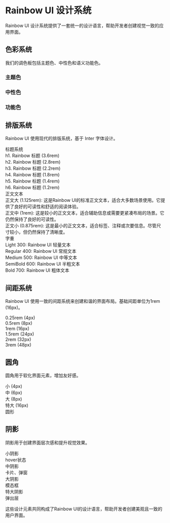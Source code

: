 
<Meta title="设计系统/设计语言" />

<style>
  {`
    .typography-sample {
      margin: 2rem 0;
    }
    .typography-item {
      margin-bottom: 1rem;
    }
    .font-name {
      font-weight: 600;
      color: #6366f1;
      margin-bottom: 0.5rem;
    }
    .font-sample {
      margin-bottom: 1rem;
    }
    .spacer-demo {
      display: flex;
      flex-wrap: wrap;
      gap: 1rem;
      margin: 1.5rem 0;
    }
    .spacer-item {
      background-color: #f1f5f9;
      border-radius: 0.375rem;
      padding: 0.5rem;
      text-align: center;
    }
    .spacer-box {
      background-color: #6366f1;
      border-radius: 0.25rem;
    }
    .radius-demo {
      display: flex;
      flex-wrap: wrap;
      gap: 1.5rem;
      margin: 1.5rem 0;
    }
    .radius-item {
      width: 100px;
      height: 100px;
      background-color: #6366f1;
      display: flex;
      align-items: center;
      justify-content: center;
      color: white;
      font-weight: 500;
    }
    .shadow-demo {
      display: flex;
      flex-wrap: wrap;
      gap: 2rem;
      margin: 1.5rem 0;
    }
    .shadow-item {
      width: 120px;
      height: 120px;
      background-color: white;
      display: flex;
      align-items: center;
      justify-content: center;
      border-radius: 0.5rem;
      text-align: center;
      font-size: 0.875rem;
    }
  `}
</style>

# Rainbow UI 设计系统

Rainbow UI 设计系统提供了一套统一的设计语言，帮助开发者创建视觉一致的应用界面。

## 色彩系统

我们的调色板包括主题色、中性色和语义功能色。

### 主题色

<ColorPalette>
  <ColorItem
    title="紫色"
    subtitle="$purple"
    colors={{
      '400': '#9f65ff',
      '500': '#7c3aed',
      '600': '#6527cc',
    }}
  />
  <ColorItem
    title="靛蓝色"
    subtitle="$indigo - 主要品牌色"
    colors={{
      '400': '#818cf8',
      '500': '#6366f1',
      '600': '#4f46e5',
    }}
  />
  <ColorItem
    title="蓝色"
    subtitle="$blue"
    colors={{
      '400': '#38bdf8',
      '500': '#0ea5e9',
      '600': '#0284c7',
    }}
  />
  <ColorItem
    title="青色"
    subtitle="$cyan"
    colors={{
      '400': '#22d3ee',
      '500': '#06b6d4',
      '600': '#0891b2',
    }}
  />
  <ColorItem
    title="绿色"
    subtitle="$green"
    colors={{
      '400': '#4ade80',
      '500': '#22c55e',
      '600': '#16a34a',
    }}
  />
  <ColorItem
    title="黄色"
    subtitle="$yellow"
    colors={{
      '400': '#facc15',
      '500': '#eab308',
      '600': '#ca8a04',
    }}
  />
  <ColorItem
    title="红色"
    subtitle="$red"
    colors={{
      '400': '#f87171',
      '500': '#e11d48',
      '600': '#be123c',
    }}
  />
</ColorPalette>

### 中性色

<ColorPalette>
  <ColorItem
    title="灰度"
    subtitle="Gray Scale"
    colors={{
      '50': '#f8fafc',
      '100': '#f1f5f9',
      '200': '#e2e8f0',
      '300': '#cbd5e1',
      '400': '#94a3b8',
      '500': '#64748b',
      '600': '#475569',
      '700': '#334155',
      '800': '#1e293b',
      '900': '#0f172a',
    }}
  />
</ColorPalette>

### 功能色

<ColorPalette>
  <ColorItem
    title="功能色"
    subtitle="Functional Colors"
    colors={{
      Primary: '#6366f1',
      Secondary: '#7c3aed',
      Success: '#22c55e',
      Info: '#0ea5e9',
      Warning: '#eab308',
      Danger: '#e11d48',
      Light: '#f8fafc',
      Dark: '#0f172a',
    }}
  />
</ColorPalette>

## 排版系统

Rainbow UI 使用现代的排版系统，基于 Inter 字体设计。

<div className="typography-sample">
  <div className="typography-item">
    <div className="font-name">标题系统</div>
    <div className="font-sample" style={{ fontSize: '3.6rem', fontWeight: 600, lineHeight: 1.3 }}>
      h1. Rainbow 标题 (3.6rem)
    </div>
    <div className="font-sample" style={{ fontSize: '2.8rem', fontWeight: 600, lineHeight: 1.3 }}>
      h2. Rainbow 标题 (2.8rem)
    </div>
    <div className="font-sample" style={{ fontSize: '2.2rem', fontWeight: 600, lineHeight: 1.3 }}>
      h3. Rainbow 标题 (2.2rem)
    </div>
    <div className="font-sample" style={{ fontSize: '1.8rem', fontWeight: 600, lineHeight: 1.3 }}>
      h4. Rainbow 标题 (1.8rem)
    </div>
    <div className="font-sample" style={{ fontSize: '1.4rem', fontWeight: 600, lineHeight: 1.3 }}>
      h5. Rainbow 标题 (1.4rem)
    </div>
    <div className="font-sample" style={{ fontSize: '1.2rem', fontWeight: 600, lineHeight: 1.3 }}>
      h6. Rainbow 标题 (1.2rem)
    </div>
  </div>

<div className="typography-item">
  <div className="font-name">正文文本</div>
  <div className="font-sample" style={{ fontSize: '1.125rem', lineHeight: 1.6 }}>
    正文大 (1.125rem): 这是Rainbow
    UI的标准正文文本，适合大多数场景使用。它提供了良好的可读性和舒适的阅读体验。
  </div>
  <div className="font-sample" style={{ fontSize: '1rem', lineHeight: 1.6 }}>
    正文中 (1rem):
    这是较小的正文文本，适合辅助信息或需要更紧凑布局的场景。它仍然保持了良好的可读性。
  </div>
  <div className="font-sample" style={{ fontSize: '0.875rem', lineHeight: 1.6 }}>
    正文小 (0.875rem):
    这是最小的正文文本，适合标签、注释或次要信息。尽管尺寸较小，但仍然保持了清晰度。
  </div>
</div>

  <div className="typography-item">
    <div className="font-name">字重</div>
    <div className="font-sample" style={{ fontSize: '1.125rem', fontWeight: 300 }}>
      Light 300: Rainbow UI 轻量文本
    </div>
    <div className="font-sample" style={{ fontSize: '1.125rem', fontWeight: 400 }}>
      Regular 400: Rainbow UI 常规文本
    </div>
    <div className="font-sample" style={{ fontSize: '1.125rem', fontWeight: 500 }}>
      Medium 500: Rainbow UI 中等文本
    </div>
    <div className="font-sample" style={{ fontSize: '1.125rem', fontWeight: 600 }}>
      SemiBold 600: Rainbow UI 半粗文本
    </div>
    <div className="font-sample" style={{ fontSize: '1.125rem', fontWeight: 700 }}>
      Bold 700: Rainbow UI 粗体文本
    </div>
  </div>
</div>

## 间距系统

Rainbow UI 使用一致的间距系统来创建和谐的界面布局。基础间距单位为1rem (16px)。

<div className="spacer-demo">
  <div className="spacer-item">
    <div className="spacer-box" style={{ width: '0.25rem', height: '0.25rem' }}></div>
    <div>0.25rem (4px)</div>
  </div>
  <div className="spacer-item">
    <div className="spacer-box" style={{ width: '0.5rem', height: '0.5rem' }}></div>
    <div>0.5rem (8px)</div>
  </div>
  <div className="spacer-item">
    <div className="spacer-box" style={{ width: '1rem', height: '1rem' }}></div>
    <div>1rem (16px)</div>
  </div>
  <div className="spacer-item">
    <div className="spacer-box" style={{ width: '1.5rem', height: '1.5rem' }}></div>
    <div>1.5rem (24px)</div>
  </div>
  <div className="spacer-item">
    <div className="spacer-box" style={{ width: '2rem', height: '2rem' }}></div>
    <div>2rem (32px)</div>
  </div>
  <div className="spacer-item">
    <div className="spacer-box" style={{ width: '3rem', height: '3rem' }}></div>
    <div>3rem (48px)</div>
  </div>
</div>

## 圆角

圆角用于软化界面元素，增加友好感。

<div className="radius-demo">
  <div className="radius-item" style={{ borderRadius: '0.25rem' }}>
    小 (4px)
  </div>
  <div className="radius-item" style={{ borderRadius: '0.375rem' }}>
    中 (6px)
  </div>
  <div className="radius-item" style={{ borderRadius: '0.5rem' }}>
    大 (8px)
  </div>
  <div className="radius-item" style={{ borderRadius: '1rem' }}>
    特大 (16px)
  </div>
  <div className="radius-item" style={{ borderRadius: '50%' }}>
    圆形
  </div>
</div>

## 阴影

阴影用于创建界面层次感和提升视觉效果。

<div className="shadow-demo">
  <div className="shadow-item" style={{ boxShadow: '0 1px 3px rgba(0, 0, 0, 0.12)' }}>
    小阴影
    <br />
    hover状态
  </div>
  <div className="shadow-item" style={{ boxShadow: '0 2px 8px rgba(0, 0, 0, 0.15)' }}>
    中阴影
    <br />
    卡片、弹窗
  </div>
  <div className="shadow-item" style={{ boxShadow: '0 4px 16px rgba(0, 0, 0, 0.15)' }}>
    大阴影
    <br />
    模态框
  </div>
  <div className="shadow-item" style={{ boxShadow: '0 8px 30px rgba(0, 0, 0, 0.12)' }}>
    特大阴影
    <br />
    弹出层
  </div>
</div>

这些设计元素共同构成了Rainbow UI的设计语言，帮助开发者创建美观且一致的用户界面。
